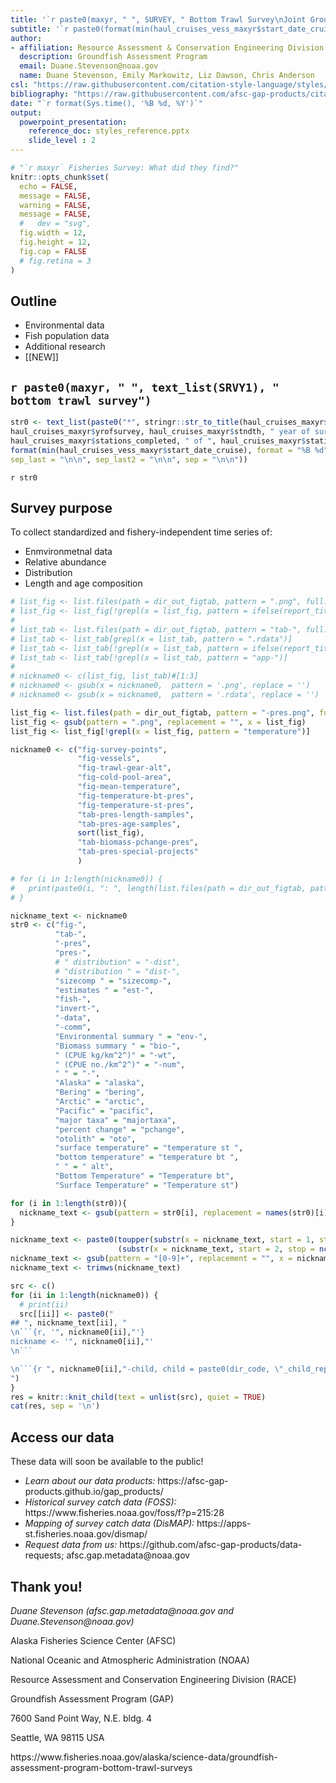 ```yaml
---
title: '`r paste0(maxyr, " ", SURVEY, " Bottom Trawl Survey\nJoint Groundfish Plan Team Meeting") `'
subtitle: '`r paste0(format(min(haul_cruises_vess_maxyr$start_date_cruise), format = "%B %d"), " to ", format(max(haul_cruises_vess_maxyr$end_date_cruise), format = "%B %d, %Y") )  `'
author: 
- affiliation: Resource Assessment & Conservation Engineering Division
  description: Groundfish Assessment Program
  email: Duane.Stevenson@noaa.gov
  name: Duane Stevenson, Emily Markowitz, Liz Dawson, Chris Anderson
csl: "https://raw.githubusercontent.com/citation-style-language/styles/master/apa-no-ampersand.csl"
bibliography: "https://raw.githubusercontent.com/afsc-gap-products/citations/main/cite/bibliography.bib"
date: "`r format(Sys.time(), '%B %d, %Y')`"
output: 
  powerpoint_presentation:
    reference_doc: styles_reference.pptx
    slide_level : 2
---
```


```r
# "`r maxyr` Fisheries Survey: What did they find?"
knitr::opts_chunk$set(
  echo = FALSE,
  message = FALSE,
  warning = FALSE,
  message = FALSE,
  #   dev = "svg",
  fig.width = 12,
  fig.height = 12, 
  fig.cap = FALSE
  # fig.retina = 3
)
```

## Outline

 - Environmental data
 - Fish population data
 - Additional research
 - [[NEW]]

## `r paste0(maxyr, " ", text_list(SRVY1), " bottom trawl survey")`
 
```r
str0 <- text_list(paste0("*", stringr::str_to_title(haul_cruises_maxyr$SRVY_long), " bottom trawl survey (", haul_cruises_maxyr$SRVY, "):* \n\n - ", 
haul_cruises_maxyr$yrofsurvey, haul_cruises_maxyr$stndth, " year of survey\n\n - ", 
haul_cruises_maxyr$stations_completed, " of ", haul_cruises_maxyr$stations_avail, " were completed\n - ", 
format(min(haul_cruises_vess_maxyr$start_date_cruise), format = "%B %d"), " to ", format(max(haul_cruises_vess_maxyr$end_date_cruise), format = "%B %d, %Y"), 
sep_last = "\n\n", sep_last2 = "\n\n", sep = "\n\n"))
```
 
`r str0`
 
## Survey purpose

To collect standardized and fishery-independent time series of:

 - Enmvironmetnal data
 - Relative abundance
 - Distribution
 - Length and age composition
 

```r
# list_fig <- list.files(path = dir_out_figtab, pattern = ".png", full.names = FALSE, recursive = FALSE)
# list_fig <- list_fig[!grepl(x = list_fig, pattern = ifelse(report_title == "data", "comm", "data"))]
# 
# list_tab <- list.files(path = dir_out_figtab, pattern = "tab-", full.names = FALSE, recursive = FALSE)
# list_tab <- list_tab[grepl(x = list_tab, pattern = ".rdata")]
# list_tab <- list_tab[!grepl(x = list_tab, pattern = ifelse(report_title == "data", "comm", "data"))]
# list_tab <- list_tab[!grepl(x = list_tab, pattern = "app-")]
# 
# nickname0 <- c(list_fig, list_tab)#[1:3]
# nickname0 <- gsub(x = nickname0,  pattern = '.png', replace = '')
# nickname0 <- gsub(x = nickname0,  pattern = '.rdata', replace = '')

list_fig <- list.files(path = dir_out_figtab, pattern = "-pres.png", full.names = FALSE, recursive = FALSE)
list_fig <- gsub(pattern = ".png", replacement = "", x = list_fig)
list_fig <- list_fig[!grepl(x = list_fig, pattern = "temperature")]

nickname0 <- c("fig-survey-points", 
               "fig-vessels", 
               "fig-trawl-gear-alt",
               "fig-cold-pool-area",  
               "fig-mean-temperature",  
               "fig-temperature-bt-pres",
               "fig-temperature-st-pres",
               "tab-pres-length-samples",
               "tab-pres-age-samples",
               sort(list_fig),
               "tab-biomass-pchange-pres",
               "tab-pres-special-projects"
               )

# for (i in 1:length(nickname0)) {
#   print(paste0(i, ": ", length(list.files(path = dir_out_figtab, pattern = nickname0))>0))
# }

nickname_text <- nickname0
str0 <- c("fig-", 
          "tab-", 
          "-pres", 
          "pres-", 
          # " distribution" = "-dist", 
          # "distribution " = "dist-", 
          "sizecomp " = "sizecomp-", 
          "estimates " = "est-", 
          "fish-", 
          "invert-",
          "-data", 
          "-comm", 
          "Environmental summary " = "env-", 
          "Biomass summary " = "bio-", 
          " (CPUE kg/km^2^)" = "-wt", 
          " (CPUE no./km^2^)" = "-num",
          " " = "-", 
          "Alaska" = "alaska", 
          "Bering" = "bering", 
          "Arctic" = "arctic", 
          "Pacific" = "pacific", 
          "major taxa" = "majortaxa", 
          "percent change" = "pchange", 
          "otolith" = "oto", 
          "surface temperature" = "temperature st ", 
          "bottom temperature" = "temperature bt ", 
          " " = " alt", 
          "Bottom Temperature" = "Temperature bt", 
          "Surface Temperature" = "Temperature st")

for (i in 1:length(str0)){
  nickname_text <- gsub(pattern = str0[i], replacement = names(str0)[i], x = nickname_text)
}

nickname_text <- paste0(toupper(substr(x = nickname_text, start = 1, stop = 1)), 
                        (substr(x = nickname_text, start = 2, stop = nchar(nickname_text))) )
nickname_text <- gsub(pattern = "[0-9]+", replacement = "", x = nickname_text)
nickname_text <- trimws(nickname_text)

src <- c()
for (ii in 1:length(nickname0)) {
  # print(ii)
  src[[ii]] <- paste0("
## ", nickname_text[ii], "
\n```{r, '", nickname0[ii],"'} 
nickname <- '", nickname0[ii],"' 
\n```

\n```{r ", nickname0[ii],"-child, child = paste0(dir_code, \"_child_report_figtab.Rmd\")}\n```
")
}
res = knitr::knit_child(text = unlist(src), quiet = TRUE)
cat(res, sep = '\n')
```

## Access our data

These data will soon be available to the public!

 - *Learn about our data products:* https://afsc-gap-products.github.io/gap_products/
 - *Historical survey catch data (FOSS):* https://www.fisheries.noaa.gov/foss/f?p=215:28
 - *Mapping of survey catch data (DisMAP):* https://apps-st.fisheries.noaa.gov/dismap/
 - *Request data from us:* https://github.com/afsc-gap-products/data-requests; afsc.gap.metadata@noaa.gov

## Thank you!

*Duane Stevenson (afsc.gap.metadata@noaa.gov and Duane.Stevenson@noaa.gov)*

Alaska Fisheries Science Center (AFSC)

National Oceanic and Atmospheric Administration (NOAA)

Resource Assessment and Conservation Engineering Division (RACE)

Groundfish Assessment Program (GAP)

7600 Sand Point Way, N.E. bldg. 4

Seattle, WA 98115 USA

https://www.fisheries.noaa.gov/alaska/science-data/groundfish-assessment-program-bottom-trawl-surveys

